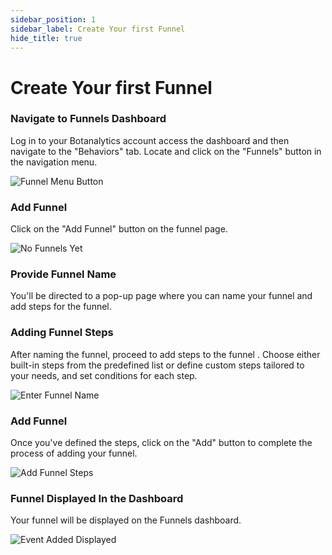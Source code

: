 ```yaml
---
sidebar_position: 1
sidebar_label: Create Your first Funnel
hide_title: true
---
```



# Create Your first Funnel

### Navigate to Funnels Dashboard

Log in to your Botanalytics account access the dashboard and then navigate to the "Behaviors" tab. Locate and click on the "Funnels" button in the navigation menu.

<img src={FunnelMenuButton} alt="Funnel Menu Button" />

### Add Funnel

Click on the "Add Funnel" button on the funnel page.

<img src={NoFunnelsYet} alt="No Funnels Yet" />

### Provide Funnel Name

You'll be directed to a pop-up page where you can name your funnel and add steps for the funnel.

### Adding Funnel Steps  

After naming the funnel, proceed to add steps to the funnel . Choose either built-in steps from the predefined list or define custom steps tailored to your needs, and set conditions for each step.

<img src={EnterFunnelName} alt="Enter Funnel Name" />

### Add Funnel

Once you've defined the steps, click on the "Add" button to complete the process of adding your funnel.

<img src={AddFunnelSteps} alt="Add Funnel Steps" />

### Funnel Displayed In the Dashboard

Your funnel will be displayed on the Funnels dashboard.

<img src={EventAddedDisplayed} alt="Event Added Displayed" />
